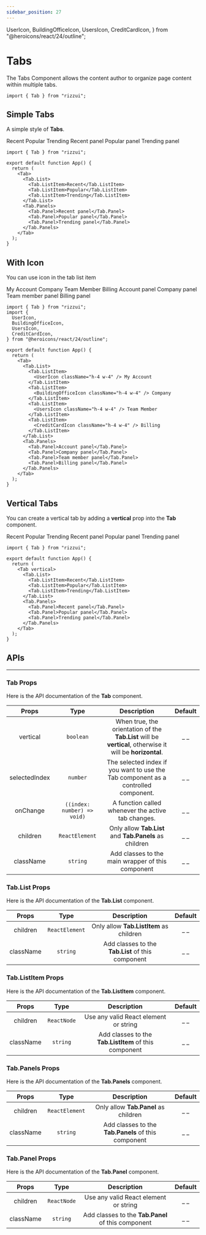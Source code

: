```yaml
---
sidebar_position: 27
---
```


  UserIcon,
  BuildingOfficeIcon,
  UsersIcon,
  CreditCardIcon,
} from "@heroicons/react/24/outline";

# Tabs

The Tabs Component allows the content author to organize page content within multiple tabs.

```tsx
import { Tab } from "rizzui";
```

<div className="mb-20 md:mb-28" />

## Simple Tabs

A simple style of **Tabs**.

<Paper>
  <Tab>
    <Tab.List>
      <Tab.ListItem>Recent</Tab.ListItem>
      <Tab.ListItem>Popular</Tab.ListItem>
      <Tab.ListItem>Trending</Tab.ListItem>
    </Tab.List>
    <Tab.Panels>
      <Tab.Panel>Recent panel</Tab.Panel>
      <Tab.Panel>Popular panel</Tab.Panel>
      <Tab.Panel>Trending panel</Tab.Panel>
    </Tab.Panels>
  </Tab>
</Paper>

```tsx
import { Tab } from "rizzui";

export default function App() {
  return (
    <Tab>
      <Tab.List>
        <Tab.ListItem>Recent</Tab.ListItem>
        <Tab.ListItem>Popular</Tab.ListItem>
        <Tab.ListItem>Trending</Tab.ListItem>
      </Tab.List>
      <Tab.Panels>
        <Tab.Panel>Recent panel</Tab.Panel>
        <Tab.Panel>Popular panel</Tab.Panel>
        <Tab.Panel>Trending panel</Tab.Panel>
      </Tab.Panels>
    </Tab>
  );
}
```

<div className="mb-20" />

## With Icon

You can use icon in the tab list item

<Paper>
  <Tab>
    <Tab.List>
      <Tab.ListItem>
        <UserIcon className="h-4 w-4" /> My Account
      </Tab.ListItem>
      <Tab.ListItem>
        <BuildingOfficeIcon className="h-4 w-4" /> Company
      </Tab.ListItem>
      <Tab.ListItem>
        <UsersIcon className="h-4 w-4" /> Team Member
      </Tab.ListItem>
      <Tab.ListItem>
        <CreditCardIcon className="h-4 w-4" /> Billing
      </Tab.ListItem>
    </Tab.List>
    <Tab.Panels>
      <Tab.Panel>Account panel</Tab.Panel>
      <Tab.Panel>Company panel</Tab.Panel>
      <Tab.Panel>Team member panel</Tab.Panel>
      <Tab.Panel>Billing panel</Tab.Panel>
    </Tab.Panels>
  </Tab>
</Paper>

```tsx
import { Tab } from "rizzui";
import {
  UserIcon,
  BuildingOfficeIcon,
  UsersIcon,
  CreditCardIcon,
} from "@heroicons/react/24/outline";

export default function App() {
  return (
    <Tab>
      <Tab.List>
        <Tab.ListItem>
          <UserIcon className="h-4 w-4" /> My Account
        </Tab.ListItem>
        <Tab.ListItem>
          <BuildingOfficeIcon className="h-4 w-4" /> Company
        </Tab.ListItem>
        <Tab.ListItem>
          <UsersIcon className="h-4 w-4" /> Team Member
        </Tab.ListItem>
        <Tab.ListItem>
          <CreditCardIcon className="h-4 w-4" /> Billing
        </Tab.ListItem>
      </Tab.List>
      <Tab.Panels>
        <Tab.Panel>Account panel</Tab.Panel>
        <Tab.Panel>Company panel</Tab.Panel>
        <Tab.Panel>Team member panel</Tab.Panel>
        <Tab.Panel>Billing panel</Tab.Panel>
      </Tab.Panels>
    </Tab>
  );
}
```

<div className="mb-20" />

## Vertical Tabs

You can create a vertical tab by adding a **vertical** prop into the **Tab** component.

<Paper>
  <Tab vertical>
    <Tab.List>
      <Tab.ListItem>Recent</Tab.ListItem>
      <Tab.ListItem>Popular</Tab.ListItem>
      <Tab.ListItem>Trending</Tab.ListItem>
    </Tab.List>
    <Tab.Panels>
      <Tab.Panel>Recent panel</Tab.Panel>
      <Tab.Panel>Popular panel</Tab.Panel>
      <Tab.Panel>Trending panel</Tab.Panel>
    </Tab.Panels>
  </Tab>
</Paper>

```tsx
import { Tab } from "rizzui";

export default function App() {
  return (
    <Tab vertical>
      <Tab.List>
        <Tab.ListItem>Recent</Tab.ListItem>
        <Tab.ListItem>Popular</Tab.ListItem>
        <Tab.ListItem>Trending</Tab.ListItem>
      </Tab.List>
      <Tab.Panels>
        <Tab.Panel>Recent panel</Tab.Panel>
        <Tab.Panel>Popular panel</Tab.Panel>
        <Tab.Panel>Trending panel</Tab.Panel>
      </Tab.Panels>
    </Tab>
  );
}
```

<div className="mb-20" />

## APIs

<hr />

<div className="mb-10" />

### Tab Props

Here is the API documentation of the **Tab** component.

<div className="overflow-x-auto">

|     Props     |            Type             |                                                Description                                                | Default |
| :-----------: | :-------------------------: | :-------------------------------------------------------------------------------------------------------: | :-----: |
|   vertical    |          `boolean`          | When true, the orientation of the **Tab.List** will be **vertical**, otherwise it will be **horizontal**. |  \_ \_  |
| selectedIndex |          `number`           |            The selected index if you want to use the Tab component as a controlled component.             |  \_ \_  |
|   onChange    | `((index: number) => void)` |                            A function called whenever the active tab changes.                             |  \_ \_  |
|   children    |       `ReactElement`        |                          Only allow **Tab.List** and **Tab.Panels** as children                           |  \_ \_  |
|   className   |          `string`           |                             Add classes to the main wrapper of this component                             |  \_ \_  |

</div>

<div className="mb-10" />

### Tab.List Props

Here is the API documentation of the **Tab.List** component.

<div className="overflow-x-auto">

|   Props   |      Type      |                    Description                    | Default |
| :-------: | :------------: | :-----------------------------------------------: | :-----: |
| children  | `ReactElement` |      Only allow **Tab.ListItem** as children      |  \_ \_  |
| className |    `string`    | Add classes to the **Tab.List** of this component |  \_ \_  |

</div>

<div className="mb-10" />

### Tab.ListItem Props

Here is the API documentation of the **Tab.ListItem** component.

<div className="overflow-x-auto">

|   Props   |    Type     |                      Description                      | Default |
| :-------: | :---------: | :---------------------------------------------------: | :-----: |
| children  | `ReactNode` |         Use any valid React element or string         |  \_ \_  |
| className |  `string`   | Add classes to the **Tab.ListItem** of this component |  \_ \_  |

</div>

<div className="mb-10" />

### Tab.Panels Props

Here is the API documentation of the **Tab.Panels** component.

<div className="overflow-x-auto">

|   Props   |      Type      |                     Description                     | Default |
| :-------: | :------------: | :-------------------------------------------------: | :-----: |
| children  | `ReactElement` |        Only allow **Tab.Panel** as children         |  \_ \_  |
| className |    `string`    | Add classes to the **Tab.Panels** of this component |  \_ \_  |

</div>

<div className="mb-10" />

### Tab.Panel Props

Here is the API documentation of the **Tab.Panel** component.

<div className="overflow-x-auto">

|   Props   |    Type     |                    Description                     | Default |
| :-------: | :---------: | :------------------------------------------------: | :-----: |
| children  | `ReactNode` |       Use any valid React element or string        |  \_ \_  |
| className |  `string`   | Add classes to the **Tab.Panel** of this component |  \_ \_  |

</div>
